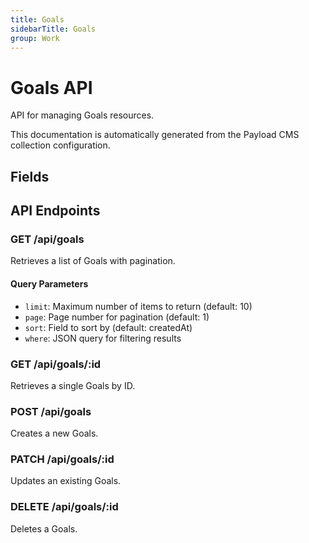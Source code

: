 ```yaml
---
title: Goals
sidebarTitle: Goals
group: Work
---
```



# Goals API

API for managing Goals resources.

<Callout type="info">
  This documentation is automatically generated from the Payload CMS collection configuration.
</Callout>


## Fields

<TSDoc code="interface Goals {
  title: string;
  object: string;
  keyResults: any[];
}" />




## API Endpoints

### GET /api/goals
Retrieves a list of Goals with pagination.

#### Query Parameters
- `limit`: Maximum number of items to return (default: 10)
- `page`: Page number for pagination (default: 1)
- `sort`: Field to sort by (default: createdAt)
- `where`: JSON query for filtering results

### GET /api/goals/:id
Retrieves a single Goals by ID.

### POST /api/goals
Creates a new Goals.

### PATCH /api/goals/:id
Updates an existing Goals.

### DELETE /api/goals/:id
Deletes a Goals.

